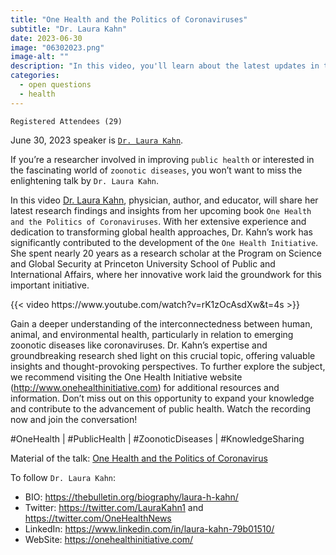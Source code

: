 ```yaml
---
title: "One Health and the Politics of Coronaviruses"
subtitle: "Dr. Laura Kahn"
date: 2023-06-30
image: "06302023.png"
image-alt: ""
description: "In this video, you'll learn about the latest updates in the dynamic field of the One Health Initiative."
categories:
  - open questions
  - health
---
```


`Registered Attendees (29)`

June 30, 2023 speaker is [`Dr. Laura Kahn`](https://www.linkedin.com/in/laura-kahn-79b01510/).

If you're a researcher involved in improving `public health` or interested in the fascinating world of `zoonotic diseases`, you won't want to miss the enlightening talk by `Dr. Laura Kahn`.

In this video [Dr. Laura Kahn](https://twitter.com/LauraKahn1), physician, author, and educator, will share her latest research findings and insights from her upcoming book `One Health and the Politics of Coronaviruses`. With her extensive experience and dedication to transforming global health approaches, Dr. Kahn's work has significantly contributed to the development of the `One Health Initiative`. She spent nearly 20 years as a research scholar at the Program on Science and Global Security at Princeton University School of Public and International Affairs, where her innovative work laid the groundwork for this important initiative.

{{< video https://www.youtube.com/watch?v=rK1zOcAsdXw&t=4s >}}

Gain a deeper understanding of the interconnectedness between human, animal, and environmental health, particularly in relation to emerging zoonotic diseases like coronaviruses. Dr. Kahn's expertise and groundbreaking research shed light on this crucial topic, offering valuable insights and thought-provoking perspectives. To further explore the subject, we recommend visiting the One Health Initiative website (<http://www.onehealthinitiative.com>) for additional resources and information. Don't miss out on this opportunity to expand your knowledge and contribute to the advancement of public health. Watch the recording now and join the conversation!

#OneHealth \| #PublicHealth \| #ZoonoticDiseases \| #KnowledgeSharing

Material of the talk: [One Health and the Politics of Coronavirus](https://github.com/rladies/meetup-presentations_rome/blob/main/events/2023/intro_presentation/material/KAHN_RLadies_06_30_2023.pdf)

To follow `Dr. Laura Kahn`:

-   BIO: <https://thebulletin.org/biography/laura-h-kahn/>
-   Twitter: <https://twitter.com/LauraKahn1> and <https://twitter.com/OneHealthNews>
-   LinkedIn: <https://www.linkedin.com/in/laura-kahn-79b01510/>
-   WebSite: <https://onehealthinitiative.com/>
